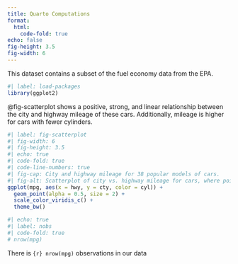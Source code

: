 ```yaml
---
title: Quarto Computations
format: 
  html: 
    code-fold: true
echo: false
fig-height: 3.5
fig-width: 6
---
```


This dataset contains a subset of the fuel economy data from the EPA.

```r
#| label: load-packages
library(ggplot2)
```

@fig-scatterplot shows a positive, strong, and linear relationship between the city and highway mileage of these cars.
Additionally, mileage is higher for cars with fewer cylinders.

```r
#| label: fig-scatterplot
#| fig-width: 6
#| fig-height: 3.5
#| echo: true
#| code-fold: true
#| code-line-numbers: true
#| fig-cap: City and highway mileage for 38 popular models of cars.
#| fig-alt: Scatterplot of city vs. highway mileage for cars, where points are colored by the number of cylinders. The plot displays a positive, linear, and strong relationsship between city and highway mileage, and mileage increase as the number of cylinders decrease.
ggplot(mpg, aes(x = hwy, y = cty, color = cyl)) +
  geom_point(alpha = 0.5, size = 2) +
  scale_color_viridis_c() +
  theme_bw()
```

```r
#| echo: true
#| label: nobs
#| code-fold: true  
# nrow(mpg)
``` 

There is `{r} nrow(mpg)` observations in our data